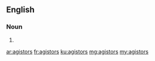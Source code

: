 ==English==

===Noun===
{{head|en|plural}}

# {{plural of|agistor|lang=en|nocat=1}}

[[ar:agistors]]
[[fr:agistors]]
[[ku:agistors]]
[[mg:agistors]]
[[my:agistors]]